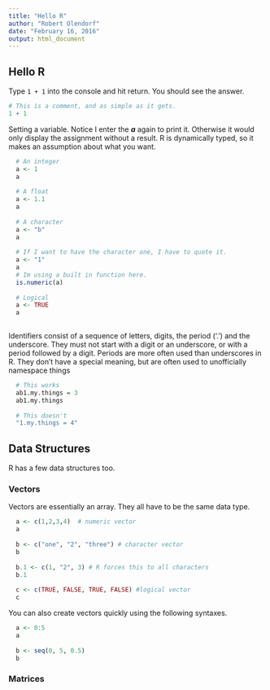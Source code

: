 ```yaml
---
title: "Hello R"
author: "Robert Olendorf"
date: "February 16, 2016"
output: html_document
---
```


## Hello R

Type ```1 + 1``` into the console and hit return. You should see the answer. 


```r
# This is a comment, and as simple as it gets.
1 + 1
```

Setting a variable. Notice I enter the **_a_** again to print it. Otherwise it would only display the assignment without a result. R is dynamically typed, so it makes an assumption about what you want.

```r
  # An integer
  a <- 1
  a
  
  # A float
  a <- 1.1
  a
  
  # A character
  a <- "b"
  a
  
  # If I want to have the character one, I have to quote it.
  a <- "1"
  a
  # Im using a built in function here.
  is.numeric(a)
  
  # Logical
  a <- TRUE
  a
  
```

Identifiers consist of a sequence of letters, digits, the period (‘.’) and the underscore. They must not start with a digit or an underscore, or with a period followed by a digit. Periods are more often used than underscores in R. They don't have a special meaning, but are often used to unofficially namespace things 

```r
  # This works
  ab1.my.things = 3
  ab1.my.things
  
  # This doesn't
  "1.my.things = 4"
```

## Data Structures

R has a few data structures too. 

### Vectors

Vectors are essentially an array. They all have to be the same data type.

```r
  a <- c(1,2,3,4)  # numeric vector
  a 
  
  b <- c("one", "2", "three") # character vector
  b
  
  b.1 <- c(1, "2", 3) # R forces this to all characters
  b.1
  
  c <- c(TRUE, FALSE, TRUE, FALSE) #logical vector
  c
```

You can also create vectors quickly using the following syntaxes.

```r
  a <- 0:5
  a
  
  b <- seq(0, 5, 0.5)
  b
```

### Matrices







